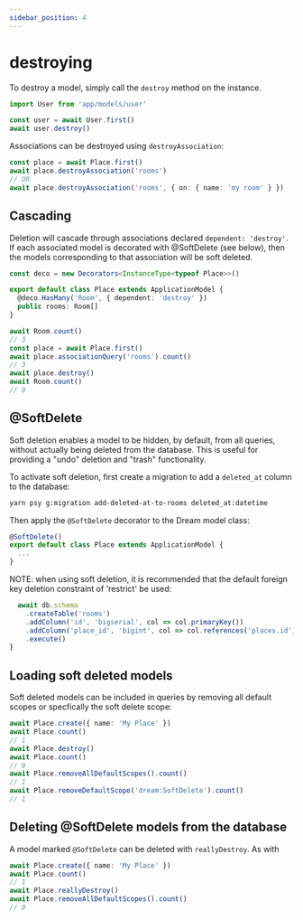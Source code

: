 ```yaml
---
sidebar_position: 4
---
```



# destroying

To destroy a model, simply call the `destroy` method on the instance.

```ts
import User from 'app/models/user'

const user = await User.first()
await user.destroy()
```

Associations can be destroyed using `destroyAssociation`:

```ts
const place = await Place.first()
await place.destroyAssociation('rooms')
// OR
await place.destroyAssociation('rooms', { on: { name: 'my room' } })
```

## Cascading

Deletion will cascade through associations declared `dependent: 'destroy'`. If each associated model is decorated with @SoftDelete (see below), then the models corresponding to that association will be soft deleted.

```ts
const deco = new Decorators<InstanceType<typeof Place>>()

export default class Place extends ApplicationModel {
  @deco.HasMany('Room', { dependent: 'destroy' })
  public rooms: Room[]
}
```

```ts
await Room.count()
// 3
const place = await Place.first()
await place.associationQuery('rooms').count()
// 3
await place.destroy()
await Room.count()
// 0
```

## @SoftDelete

Soft deletion enables a model to be hidden, by default, from all queries, without actually being deleted from the database. This is useful for providing a "undo" deletion and "trash" functionality.

To activate soft deletion, first create a migration to add a `deleted_at` column to the database:

```bash
yarn psy g:migration add-deleted-at-to-rooms deleted_at:datetime
```

Then apply the `@SoftDelete` decorator to the Dream model class:

```ts
@SoftDelete()
export default class Place extends ApplicationModel {
  ...
}
```

NOTE: when using soft deletion, it is recommended that the default foreign key deletion constraint of 'restrict' be used:

```ts
  await db.schema
    .createTable('rooms')
    .addColumn('id', 'bigserial', col => col.primaryKey())
    .addColumn('place_id', 'bigint', col => col.references('places.id').onDelete('restrict').notNull())
    .execute()
}
```

## Loading soft deleted models

Soft deleted models can be included in queries by removing all default scopes or specfically the soft delete scope:

```ts
await Place.create({ name: 'My Place' })
await Place.count()
// 1
await Place.destroy()
await Place.count()
// 0
await Place.removeAllDefaultScopes().count()
// 1
await Place.removeDefaultScope('dream:SoftDelete').count()
// 1
```

## Deleting @SoftDelete models from the database

A model marked `@SoftDelete` can be deleted with `reallyDestroy`. As with

```ts
await Place.create({ name: 'My Place' })
await Place.count()
// 1
await Place.reallyDestroy()
await Place.removeAllDefaultScopes().count()
// 0
```
